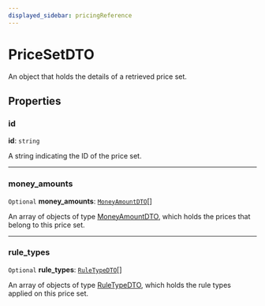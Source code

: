 ```yaml
---
displayed_sidebar: pricingReference
---
```


# PriceSetDTO

An object that holds the details of a retrieved price set.

## Properties

### id

 **id**: `string`

A string indicating the ID of the price set.

___

### money\_amounts

 `Optional` **money\_amounts**: [`MoneyAmountDTO`](MoneyAmountDTO.mdx)[]

An array of objects of type [MoneyAmountDTO](MoneyAmountDTO.mdx), which holds the prices that belong to this price set.

___

### rule\_types

 `Optional` **rule\_types**: [`RuleTypeDTO`](RuleTypeDTO.mdx)[]

An array of objects of type [RuleTypeDTO](RuleTypeDTO.mdx), which holds the rule types applied on this price set.
